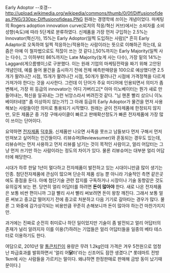 Early Adoptor --호갱--
http://upload.wikimedia.org/wikipedia/commons/thumb/0/0f/Diffusionofideas.PNG/330px-Diffusionofideas.PNG
원래는 경영학에 쓰이는 개념이었다. 마케팅의 Rogers adoption innovation curve(로저의 적응/혁신 커브)에서는 소비자를 소비성향(속도)에 따라 5단계로 분류하였다. 신제품을 가장 먼저 구입하는 2.5%는 Innovator(혁신가), 15%는 Early Adoptor(일찍 도입하는 사람)[* 흔히 Early Adaptor로 오독하여 일찍 적응하는/적용하는 사람이라는 뜻으로 이해하곤 하는데, 요즘은 아예 이 철자법으로도 적잖이 쓰는 것 같다.],50%까지는 Early Majority(일찍 사는 다수), 그 이하부터 86%까지는 Late Majority(늦게 사는 다수), 가장 밑의 14%는 Laggard(게으름뱅이;)로 구분했다. 이는 원래 기업의 마케팅전략을 짜기 위해 고안된 개념인데, 예를 들어 물건을 출시하기 전에 전체 예측판매량을 100으로 예상했다면 2.5개가 팔려나간 시점, 15개가 팔려나간 시점, 50개가 팔려나간 시점에 가격정책을 다르게 가져가야 한다는 것을 시사한다. 그런데 이 단어가 주요 미디어에 인용되면서 의미가 좀 변해서, 가장 위 등급의 innovator는 어디 가버리고[* 아마 이노베이터는 뭔가 새로 만들어내는, 혁신을 일궈내는 그런 뉘앙스라서 버려진것 같다. "님 핸폰 빨리 샀으니 이노베이터네염" 좀 이상하지 않는가?] 그 아래 등급의 Early Adoptor가 물건을 먼저 사용해보는 사람들이란 의미로 통용되기 시작했다. 원래는 굳이 전자제품에 한정되지 않지만, 모든 제품군 중 가장 구매사이클이 빠르고 판매확산정도가 빠른 전자제품에 가장 많이 쓰이는 단어이다.

요약하면 [[전자제품]] [[덕후]]들. 신제품만 나오면 사족을 못쓰고 남들보다 먼저 구해서 먼저 만져보고 싶어하는 인간들이다. 리뷰슈머(Reviewsumer)와 혼동되는 경우도 있는데, 리뷰슈머는 먼저 사용하고 먼저 리뷰를 남기는 것이 목적인 사람이고, 얼리 어답터는 그냥 먼저 쓰기만 하는 사람이라는 정도의 차이가 있다. 물론 리뷰슈머는 대부분 얼리 어답터에 해당한다.

시대가 하루 한달 1년이 멀다하고 전자제품이 발전하고 있는 시대이니만큼 많이 생기는 인종. 첨단전자제품에 관심이 많으며 단순히 제품 성능 뿐 아니라 기술적인 측면 같은곳에도 중점을 둔다. 아예 첨단기술 관련 잡지를 구독하거나 시장이나 기술 동향같은 것도 유의깊게 보는 편. 당연히 얼리 어답터를 하려면 '''돈이 많아야''' 한다. 새로 나온 전자제품은 보통 비싼 편이니까 그걸 빨리 사서 빨리 써보려면 돈이 왕창 깨진다. 그래서 보통 얼른 써보고 중고값 떨어지기 전에 중고로 처분하고 다음 기기로 갈아타는 경우가 많다. 물론 그 와중에 감가상각되는 비용만큼 꾸준히 손해보니까 돈이 많아야 하는건 마찬가지지만.

과거에는 진짜로 순전히 취미로나 하던 일이었지만 기술이 좀 발전되고 얼리 어답터의 존재가 널리 알려지자 이를 이용(?)하려는 기업들은 얼리 어답터들을 일종의 베타 테스터로 이용하기도 한다.

여담으로, 2010년 말 [[통큰치킨]]이 용량은 무려 1.2kg인데 가격은 겨우 5천원으로 엄청난 파급효과를 발휘하면서 '얼리 어'''닭'''터'라는 신조어도 잠깐 생겼다.[* 롯데마트 전방 1km에 사는 사람들을 가르키는 말이다. 왜냐하면 한정판매로 판매해 금방 동이 났기때문이다.]
